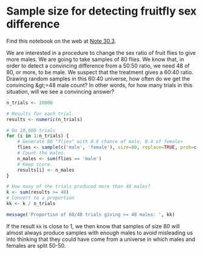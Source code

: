 # Sample size for detecting fruitfly sex difference


Find this notebook on the web at
<a class="quarto-xref" href="https://resampling-stats.github.io/edition-3-r/how_big_sample.html#nte-flies_sample_size">Note <span>30.3</span></a>.

We are interested in a procedure to change the sex ratio of fruit flies
to give more males. We are going to take samples of 80 flies. We know
that, in order to detect a convincing difference from a 50:50 ratio, we
need 48 of 80, or more, to be male. We suspect that the treatment gives
a 60:40 ratio. Drawing random samples in this 60:40 universe, how often
do we get the convincing \&gt;=48 male count? In other words, for how many
trials in this situation, will we see a convincing answer?

```r
n_trials <- 10000

# Results for each trial.
results <- numeric(n_trials)

# Do 10,000 trials
for (i in 1:n_trials) {
    # Generate 80 "flies" with 0.6 chance of male, 0.4 of female>
    flies <- sample(c('male', 'female'), size=80, replace=TRUE, prob=c(0.6, 0.4))
    # Count the males.
    n_males <- sum(flies == 'male')
    # Keep score.
    results[i] <- n_males
}

# How many of the trials produced more than 48 males?
k <- sum(results >= 48)
# Convert to a proportion
kk <- k / n_trials

message('Proportion of 60/40 trials giving >= 48 males: ', kk)
```

If the result `kk` is close to 1, we then know that samples of size 80
will almost always produce samples with enough males to avoid misleading
us into thinking that they could have come from a universe in which
males and females are split 50-50.
